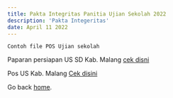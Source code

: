 ```yaml
---
title: Pakta Integritas Panitia Ujian Sekolah 2022
description: 'Pakta Integeritas'
date: April 11 2022
---
```


`Contoh file POS Ujian sekolah`

Paparan persiapan US SD Kab. Malang [cek disni](https://drive.google.com/file/d/1pu2P7oZqA5tgHQIqMaLS4WVdvT0k4fzB/view?usp=sharing)

Pos US Kab. Malang [Cek disini](https://drive.google.com/file/d/1DKfziMQoxIrj4HoMIG_ljuI_4K-3_TaI/view?usp=sharing)

Go back [home](/).
